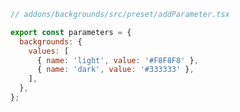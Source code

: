 ```js
// addons/backgrounds/src/preset/addParameter.tsx

export const parameters = {
  backgrounds: {
    values: [
      { name: 'light', value: '#F8F8F8' },
      { name: 'dark', value: '#333333' },
    ],
  },
};
```